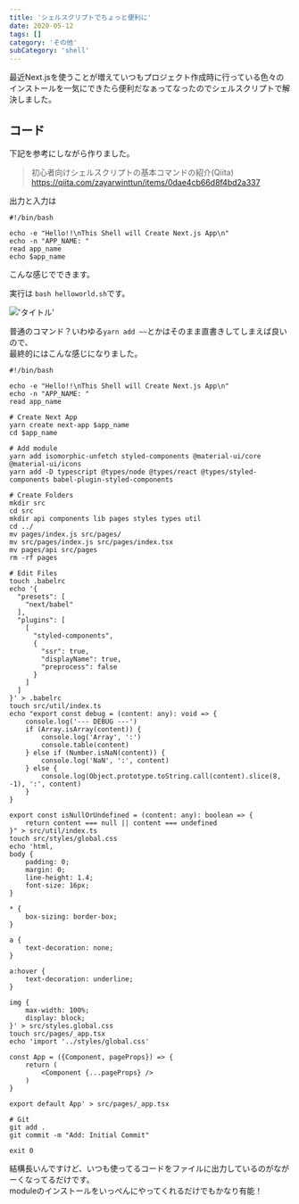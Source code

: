 ```yaml
---
title: 'シェルスクリプトでちょっと便利に'
date: 2020-05-12
tags: []
category: 'その他'
subCategory: 'shell'
---
```


最近Next.jsを使うことが増えていつもプロジェクト作成時に行っている色々のインストールを一気にできたら便利だなぁってなったのでシェルスクリプトで解決しました。

## コード

下記を参考にしながら作りました。

> 初心者向けシェルスクリプトの基本コマンドの紹介(Qiita)\
> https://qiita.com/zayarwinttun/items/0dae4cb66d8f4bd2a337

出力と入力は

```shell
#!/bin/bash

echo -e "Hello!!\nThis Shell will Create Next.js App\n"
echo -n "APP_NAME: "
read app_name
echo $app_name
```

こんな感じでできます。

実行は `bash helloworld.sh`です。

!['タイトル'](https://i.gyazo.com/3a818c6edf0b5f57fd90d4c628236c44.png)

普通のコマンド？いわゆる`yarn add ~~`とかはそのまま直書きしてしまえば良いので、\
最終的にはこんな感じになりました。

```shell
#!/bin/bash

echo -e "Hello!!\nThis Shell will Create Next.js App\n"
echo -n "APP_NAME: "
read app_name

# Create Next App
yarn create next-app $app_name
cd $app_name

# Add module
yarn add isomorphic-unfetch styled-components @material-ui/core @material-ui/icons
yarn add -D typescript @types/node @types/react @types/styled-components babel-plugin-styled-components

# Create Folders
mkdir src
cd src
mkdir api components lib pages styles types util
cd ../
mv pages/index.js src/pages/
mv src/pages/index.js src/pages/index.tsx
mv pages/api src/pages
rm -rf pages

# Edit Files
touch .babelrc
echo '{
  "presets": [
    "next/babel"
  ],
  "plugins": [
    [
      "styled-components",
      {
        "ssr": true,
        "displayName": true,
        "preprocess": false
      }
    ]
  ]
}' > .babelrc
touch src/util/index.ts
echo "export const debug = (content: any): void => {
    console.log('--- DEBUG ---')
    if (Array.isArray(content)) {
        console.log('Array', ':')
        console.table(content)
    } else if (Number.isNaN(content)) {
        console.log('NaN', ':', content)
    } else {
        console.log(Object.prototype.toString.call(content).slice(8, -1), ':', content)
    }
}

export const isNullOrUndefined = (content: any): boolean => {
    return content === null || content === undefined
}" > src/util/index.ts
touch src/styles/global.css
echo 'html,
body {
    padding: 0;
    margin: 0;
    line-height: 1.4;
    font-size: 16px;
}

* {
    box-sizing: border-box;
}

a {
    text-decoration: none;
}

a:hover {
    text-decoration: underline;
}

img {
    max-width: 100%;
    display: block;
}' > src/styles.global.css
touch src/pages/_app.tsx
echo 'import '../styles/global.css'

const App = ({Component, pageProps}) => {
    return (
        <Component {...pageProps} />
    )
}

export default App' > src/pages/_app.tsx

# Git
git add .
git commit -m "Add: Initial Commit"

exit 0
```

結構長いんですけど、いつも使ってるコードをファイルに出力しているのがながーくなってるだけです。\
moduleのインストールをいっぺんにやってくれるだけでもかなり有能！
